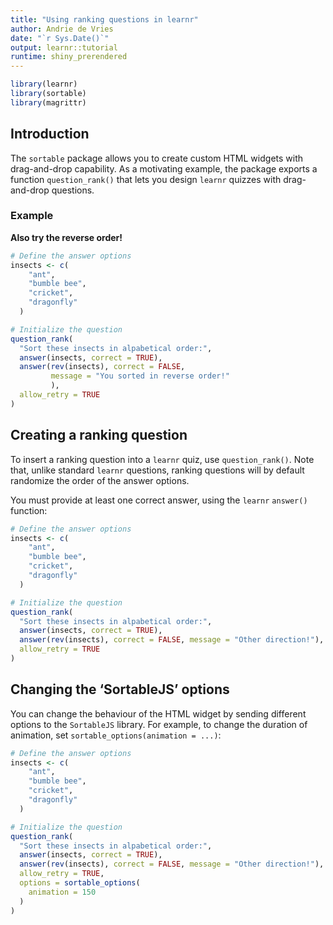 ```yaml
---
title: "Using ranking questions in learnr"
author: Andrie de Vries
date: "`r Sys.Date()`"
output: learnr::tutorial
runtime: shiny_prerendered
---
```


```r
library(learnr)
library(sortable)
library(magrittr)
```

## Introduction

The `sortable` package allows you to create custom HTML widgets with drag-and-drop capability. As a motivating example, the package exports a function `question_rank()` that lets you design `learnr` quizzes with drag-and-drop questions.

### Example

**Also try the reverse order!**

```r
# Define the answer options
insects <- c(
    "ant",
    "bumble bee",
    "cricket",
    "dragonfly"
  )

# Initialize the question
question_rank(
  "Sort these insects in alpabetical order:",
  answer(insects, correct = TRUE),
  answer(rev(insects), correct = FALSE,
         message = "You sorted in reverse order!"
         ),
  allow_retry = TRUE
)
```

## Creating a ranking question

To insert a ranking question into a `learnr` quiz, use `question_rank()`. Note that, unlike standard `learnr` questions, ranking questions will by default randomize the order of the answer options.

You must provide at least one correct answer, using the `learnr` `answer()` function:

```r
# Define the answer options
insects <- c(
    "ant",
    "bumble bee",
    "cricket",
    "dragonfly"
  )

# Initialize the question
question_rank(
  "Sort these insects in alpabetical order:",
  answer(insects, correct = TRUE),
  answer(rev(insects), correct = FALSE, message = "Other direction!"),
  allow_retry = TRUE
)
```

## Changing the 'SortableJS' options

You can change the behaviour of the HTML widget by sending different options to the `SortableJS` library. For example, to change the duration of animation, set `sortable_options(animation = ...)`:

```r
# Define the answer options
insects <- c(
    "ant",
    "bumble bee",
    "cricket",
    "dragonfly"
  )

# Initialize the question
question_rank(
  "Sort these insects in alpabetical order:",
  answer(insects, correct = TRUE),
  answer(rev(insects), correct = FALSE, message = "Other direction!"),
  allow_retry = TRUE,
  options = sortable_options(
    animation = 150
  )
)
```
